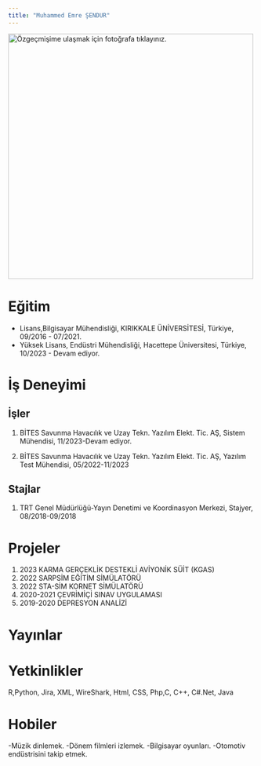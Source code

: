 ```yaml
---
title: "Muhammed Emre ŞENDUR"
---
```


[![Özgeçmişime ulaşmak için fotoğrafa tıklayınız.](images/Muhammed_Emre_SENDUR.jpeg){fig-align="center" width="500"}](/assets/CV's/MUHAMMED_EMRE_SENDUR_OZGECMIS.pdf)

# Eğitim

-   Lisans,Bilgisayar Mühendisliği, KIRIKKALE ÜNİVERSİTESİ, Türkiye, 09/2016 - 07/2021.
-   Yüksek Lisans, Endüstri Mühendisliği, Hacettepe Üniversitesi, Türkiye, 10/2023 - Devam ediyor.

# İş Deneyimi

## İşler

1.  BİTES Savunma Havacılık ve Uzay Tekn. Yazılım Elekt. Tic. AŞ, Sistem Mühendisi, 11/2023-Devam ediyor.

2.  BİTES Savunma Havacılık ve Uzay Tekn. Yazılım Elekt. Tic. AŞ, Yazılım Test Mühendisi, 05/2022-11/2023

## Stajlar

1.  TRT Genel Müdürlüğü-Yayın Denetimi ve Koordinasyon Merkezi, Stajyer, 08/2018-09/2018

# Projeler

1.  2023 KARMA GERÇEKLİK DESTEKLİ AVİYONİK SÜİT (KGAS)
2.  2022 SARPSİM EĞİTİM SİMÜLATÖRÜ
3.  2022 STA-SİM KORNET SİMÜLATÖRÜ
4.  2020-2021 ÇEVRİMİÇİ SINAV UYGULAMASI
5.  2019-2020 DEPRESYON ANALİZİ

# Yayınlar

# Yetkinlikler

R,Python, Jira, XML, WireShark, Html, CSS, Php,C, C++, C#.Net, Java

# Hobiler

-Müzik dinlemek. -Dönem filmleri izlemek. -Bilgisayar oyunları. -Otomotiv endüstrisini takip etmek.

